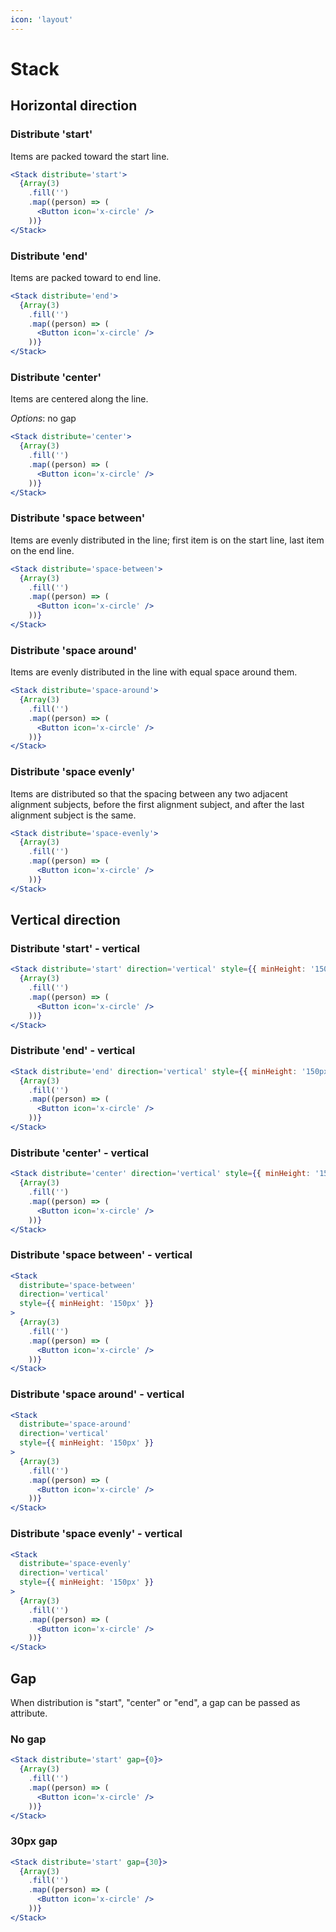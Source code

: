 ```yaml
---
icon: 'layout'
---
```



# Stack

<DocGen componentMetadata={props.componentMetadata} />

## Horizontal direction

### Distribute 'start'

Items are packed toward the start line.

```jsx
<Stack distribute='start'>
  {Array(3)
    .fill('')
    .map((person) => (
      <Button icon='x-circle' />
    ))}
</Stack>
```

### Distribute 'end'

Items are packed toward to end line.

```jsx
<Stack distribute='end'>
  {Array(3)
    .fill('')
    .map((person) => (
      <Button icon='x-circle' />
    ))}
</Stack>
```

### Distribute 'center'

Items are centered along the line.

_Options_: no gap

```jsx
<Stack distribute='center'>
  {Array(3)
    .fill('')
    .map((person) => (
      <Button icon='x-circle' />
    ))}
</Stack>
```

### Distribute 'space between'

Items are evenly distributed in the line; first item is on the start line, last item on the end line.

```jsx
<Stack distribute='space-between'>
  {Array(3)
    .fill('')
    .map((person) => (
      <Button icon='x-circle' />
    ))}
</Stack>
```

### Distribute 'space around'

Items are evenly distributed in the line with equal space around them.

```jsx
<Stack distribute='space-around'>
  {Array(3)
    .fill('')
    .map((person) => (
      <Button icon='x-circle' />
    ))}
</Stack>
```

### Distribute 'space evenly'

Items are distributed so that the spacing between any two adjacent alignment subjects, before the first alignment subject, and after the last alignment subject is the same.

```jsx
<Stack distribute='space-evenly'>
  {Array(3)
    .fill('')
    .map((person) => (
      <Button icon='x-circle' />
    ))}
</Stack>
```

## Vertical direction

### Distribute 'start' - vertical

```jsx
<Stack distribute='start' direction='vertical' style={{ minHeight: '150px' }}>
  {Array(3)
    .fill('')
    .map((person) => (
      <Button icon='x-circle' />
    ))}
</Stack>
```

### Distribute 'end' - vertical

```jsx
<Stack distribute='end' direction='vertical' style={{ minHeight: '150px' }}>
  {Array(3)
    .fill('')
    .map((person) => (
      <Button icon='x-circle' />
    ))}
</Stack>
```

### Distribute 'center' - vertical

```jsx
<Stack distribute='center' direction='vertical' style={{ minHeight: '150px' }}>
  {Array(3)
    .fill('')
    .map((person) => (
      <Button icon='x-circle' />
    ))}
</Stack>
```

### Distribute 'space between' - vertical

```jsx
<Stack
  distribute='space-between'
  direction='vertical'
  style={{ minHeight: '150px' }}
>
  {Array(3)
    .fill('')
    .map((person) => (
      <Button icon='x-circle' />
    ))}
</Stack>
```

### Distribute 'space around' - vertical

```jsx
<Stack
  distribute='space-around'
  direction='vertical'
  style={{ minHeight: '150px' }}
>
  {Array(3)
    .fill('')
    .map((person) => (
      <Button icon='x-circle' />
    ))}
</Stack>
```

### Distribute 'space evenly' - vertical

```jsx
<Stack
  distribute='space-evenly'
  direction='vertical'
  style={{ minHeight: '150px' }}
>
  {Array(3)
    .fill('')
    .map((person) => (
      <Button icon='x-circle' />
    ))}
</Stack>
```

## Gap

When distribution is "start", "center" or "end", a gap can be passed as attribute.

### No gap

```jsx
<Stack distribute='start' gap={0}>
  {Array(3)
    .fill('')
    .map((person) => (
      <Button icon='x-circle' />
    ))}
</Stack>
```

### 30px gap

```jsx
<Stack distribute='start' gap={30}>
  {Array(3)
    .fill('')
    .map((person) => (
      <Button icon='x-circle' />
    ))}
</Stack>
```
